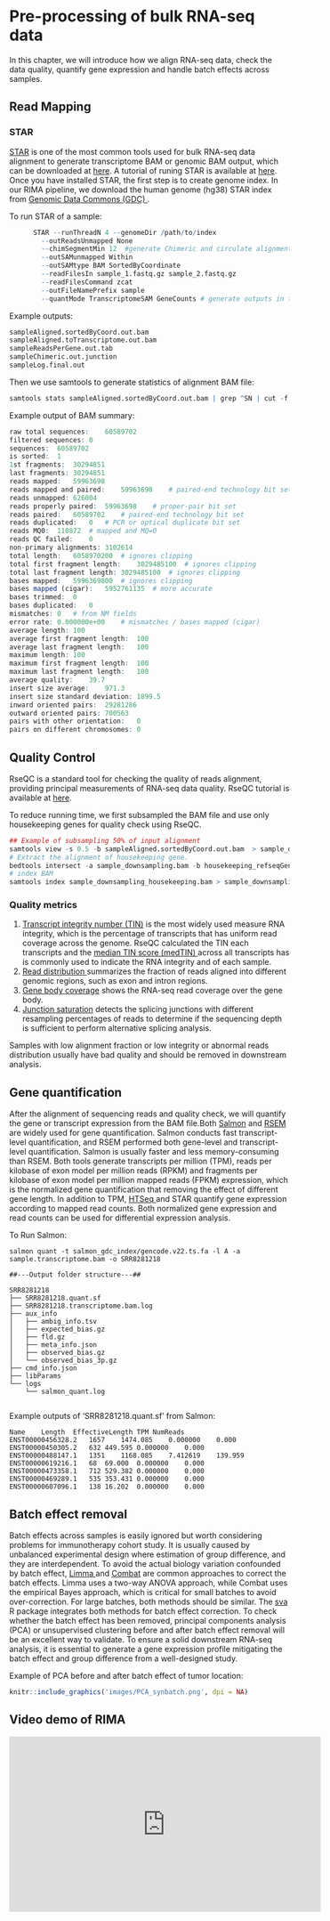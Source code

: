 # Pre-processing of bulk RNA-seq data {#Preprocessing}
In this chapter, we will introduce how we align RNA-seq data, check the data quality, quantify gene expression and handle batch effects across samples.    

## Read Mapping
### STAR
<a href="https://hbctraining.github.io/Intro-to-rnaseq-hpc-O2/lessons/03_alignment.html">STAR</a> is one of the most common tools used for bulk RNA-seq data alignment to generate transcriptome BAM or genomic BAM output, which can be downloaded at <a href="https://github.com/alexdobin/STAR"> here</a>. A tutorial of runing STAR is available at <a href="https://hbctraining.github.io/Intro-to-rnaseq-hpc-O2/lessons/03_alignment.html">here</a>. Once you have installed STAR, the first step is to create genome index. In our RIMA pipeline, we download the human genome (hg38) STAR index from <a href="https://gdc.cancer.gov/">Genomic Data Commons (GDC) </a>. 

To run STAR of a sample:
```r
      STAR --runThreadN 4 --genomeDir /path/to/index
        --outReadsUnmapped None 
        --chimSegmentMin 12  #generate Chimeric and circulate alignment
        --outSAMunmapped Within 
        --outSAMtype BAM SortedByCoordinate
        --readFilesIn sample_1.fastq.gz sample_2.fastq.gz
        --readFilesCommand zcat
        --outFileNamePrefix sample
        --quantMode TranscriptomeSAM GeneCounts # generate outputs in transcript coordinates and mapped read counts per gene
```

Example outputs:
```r
sampleAligned.sortedByCoord.out.bam
sampleAligned.toTranscriptome.out.bam 
sampleReadsPerGene.out.tab
sampleChimeric.out.junction 
sampleLog.final.out
```

Then we use samtools to generate statistics of alignment BAM file:
```r
samtools stats sampleAligned.sortedByCoord.out.bam | grep ^SN | cut -f 2- > sample.sorted.bam.stat.txt
```
Example output of BAM summary:
```r
raw total sequences:	60589702
filtered sequences:	0
sequences:	60589702
is sorted:	1
1st fragments:	30294851
last fragments:	30294851
reads mapped:	59963698
reads mapped and paired:	59963698	# paired-end technology bit set + both mates mapped
reads unmapped:	626004
reads properly paired:	59963698	# proper-pair bit set
reads paired:	60589702	# paired-end technology bit set
reads duplicated:	0	# PCR or optical duplicate bit set
reads MQ0:	110872	# mapped and MQ=0
reads QC failed:	0
non-primary alignments:	3102614
total length:	6058970200	# ignores clipping
total first fragment length:	3029485100	# ignores clipping
total last fragment length:	3029485100	# ignores clipping
bases mapped:	5996369800	# ignores clipping
bases mapped (cigar):	5952761135	# more accurate
bases trimmed:	0
bases duplicated:	0
mismatches:	0	# from NM fields
error rate:	0.000000e+00	# mismatches / bases mapped (cigar)
average length:	100
average first fragment length:	100
average last fragment length:	100
maximum length:	100
maximum first fragment length:	100
maximum last fragment length:	100
average quality:	39.7
insert size average:	971.3
insert size standard deviation:	1899.5
inward oriented pairs:	29281286
outward oriented pairs:	700563
pairs with other orientation:	0
pairs on different chromosomes:	0
```
## Quality Control
RseQC is a standard tool for checking the quality of reads alignment, providing principal measurements of RNA-seq data quality. RseQC tutorial is available at <a href="http://rseqc.sourceforge.net/">here</a>. \

To reduce running time, we first subsampled the BAM file and use only housekeeping genes for quality check using RseQC.
```r
## Example of subsampling 50% of input alignment
samtools view -s 0.5 -b sampleAligned.sortedByCoord.out.bam  > sample_downsampling.bam 
# Extract the alignment of housekeeping gene.
bedtools intersect -a sample_downsampling.bam -b housekeeping_refseqGenes.bed > sample_downsampling_housekeeping.bam 
# index BAM
samtools index sample_downsampling_housekeeping.bam > sample_downsampling_housekeeping.bam.bai 
```
### Quality metrics

1. <a href="https://bmcbioinformatics.biomedcentral.com/articles/10.1186/s12859-016-0922-z#Sec2">Transcript integrity number (TIN)</a> is the most widely used measure RNA integrity, which is the percentage of transcripts that has uniform read coverage across the genome. RseQC calculated the TIN each transcripts and the <a href="http://rseqc.sourceforge.net/#tin-py">median TIN score (medTIN) </a> across all transcripts has is commonly used to indicate the RNA integrity and of each sample. \
2. <a href="http://rseqc.sourceforge.net/#read-distribution-py">Read distribution </a> summarizes the fraction of reads aligned into different genomic regions, such as exon and intron regions. \
3. <a href="http://rseqc.sourceforge.net/#genebody-coverage-py">Gene body coverage</a> shows the RNA-seq read coverage over the gene body. \
4. <a href="http://rseqc.sourceforge.net/#junction-saturation-py">Junction saturation</a> detects the splicing junctions with different resampling percentages of reads to determine if the sequencing depth is sufficient to perform alternative splicing analysis. \

Samples with low alignment fraction or low integrity or abnormal reads distribution usually have bad quality and should be removed in downstream analysis. \

## Gene quantification
After the alignment of sequencing reads and quality check, we will quantify the gene or transcript expression from the BAM file.Both <a href="https://combine-lab.github.io/salmon/getting_started/">Salmon</a> and <a href="https://bmcbioinformatics.biomedcentral.com/articles/10.1186/1471-2105-12-323">RSEM</a> are widely used for gene quantification. Salmon conducts fast transcript-level quantification, and RSEM performed both gene-level and transcript-level quantification. Salmon is usually faster and less memory-consuming than RSEM. Both tools generate transcripts per million (TPM), reads per kilobase of exon model per million reads (RPKM) and fragments per kilobase of exon model per million mapped reads (FPKM) expression, which is the normalized gene quantification that removing the effect of different gene length. In addition to TPM, <a href="https://htseq.readthedocs.io/en/master/tour.html#counting-reads-by-genes">HTSeq </a> and STAR quantify gene expression according to mapped read counts. Both normalized gene expression and read counts can be used for differential expression analysis. \

To Run Salmon:
```
salmon quant -t salmon_gdc_index/gencode.v22.ts.fa -l A -a sample.transcriptome.bam -o SRR8281218

##---Output folder structure---##

SRR8281218
├── SRR8281218.quant.sf
├── SRR8281218.transcriptome.bam.log
├── aux_info
│   ├── ambig_info.tsv
│   ├── expected_bias.gz
│   ├── fld.gz
│   ├── meta_info.json
│   ├── observed_bias.gz
│   └── observed_bias_3p.gz
├── cmd_info.json
├── libParams
└── logs
    └── salmon_quant.log
    
```

Example outputs of 'SRR8281218.quant.sf' from Salmon:
```
Name	Length	EffectiveLength	TPM	NumReads
ENST00000456328.2	1657	1474.085	0.000000	0.000
ENST00000450305.2	632	449.595	0.000000	0.000
ENST00000488147.1	1351	1168.085	7.412619	139.959
ENST00000619216.1	68	69.000	0.000000	0.000
ENST00000473358.1	712	529.382	0.000000	0.000
ENST00000469289.1	535	353.431	0.000000	0.000
ENST00000607096.1	138	16.202	0.000000	0.000
```

## Batch effect removal
Batch effects across samples is easily ignored but worth considering problems for immunotherapy cohort study. It is usually caused by unbalanced experimental design where estimation of group difference, and they are interdependent. To avoid the actual biology variation confounded by batch effect, <a href="https://www.degruyter.com/document/doi/10.2202/1544-6115.1027/html"> Limma </a> and <a href="https://academic.oup.com/biostatistics/article/8/1/118/252073?login=true">Combat</a> are common approaches to correct the batch effects. Limma uses a two-way ANOVA approach, while Combat uses the empirical Bayes approach, which is critical for small batches to avoid over-correction. For large batches, both methods should be similar. The <a href="https://bioconductor.org/packages/release/bioc/html/sva.html">sva</a> R package integrates both methods for batch effect correction.
To check whether the batch effect has been removed,  principal components analysis (PCA) or unsupervised clustering before and after batch effect removal will be an excellent way to validate. To ensure a solid downstream RNA-seq analysis, it is essential to generate a gene expression profile mitigating the batch effect and group difference from a well-designed study.

Example of PCA before and after batch effect of tumor location:
```r
knitr::include_graphics('images/PCA_synbatch.png', dpi = NA)
```

## Video demo of RIMA
<iframe width="560" height="315" src="https://www.ynutube.com/embed/NEbi-pYNhak" frameborder="0" allow="accelerometer; autoplay; clipboard-write; encrypted-media; gyroscope; picture-in-picture" allowfullscreen></iframe> \
